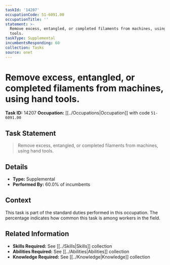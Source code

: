 ```yaml
---
taskId: '14207'
occupationCode: 51-6091.00
occupationTitle: ''
statement: >-
  Remove excess, entangled, or completed filaments from machines, using hand
  tools.
taskType: Supplemental
incumbentsResponding: 60
collection: Tasks
source: onet
---
```

# Remove excess, entangled, or completed filaments from machines, using hand tools.

**Task ID:** 14207
**Occupation:** [[../Occupations|Occupation]] with code `51-6091.00`

## Task Statement

> Remove excess, entangled, or completed filaments from machines, using hand tools.

## Details

- **Type:** Supplemental
- **Performed By:** 60.0% of incumbents

## Context

This task is part of the standard duties performed in this occupation. The percentage indicates how common this task is among workers in the field.

## Related Information

- **Skills Required:** See [[../Skills|Skills]] collection
- **Abilities Required:** See [[../Abilities|Abilities]] collection
- **Knowledge Required:** See [[../Knowledge|Knowledge]] collection
